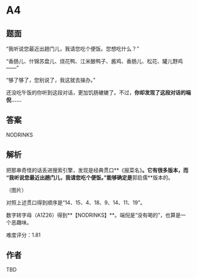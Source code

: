 # A4

## 题面
“我听说您最近出趟门儿，我请您吃个便饭。您想吃什么？”

“香肠儿、什锦苏盘儿、烧花鸭、江米酿鸭子、酱鸡、香肠儿、松花、罐儿野鸡——”

“够了够了，您别说了，我这就去操办。”

还没吃午饭的你听到这段对话，更加饥肠辘辘了。不过，**你却发现了这段对话的端倪……**

## 答案

NODRINKS

## 解析

把那串奇怪的话丢进搜索引擎，发现是经典贯口**《报菜名》**。它有很多版本，而 “我听说您最近出趟门儿，我请您吃个便饭。”能够确定是**郭启儒**版本的。

（图片）

对照上述贯口得到顺序是“14、15、4、18、9、14、11、19”。

数字转字母（A1Z26）得到**【NODRINKS】**。端倪是“没有喝的”，也算是一个恶趣味。

难度评分：1.81

## 作者

TBD
